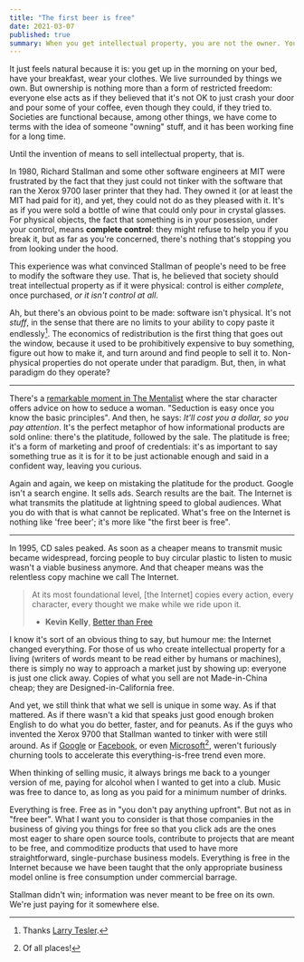 ```yaml
---
title: "The first beer is free"
date: 2021-03-07
published: true
summary: When you get intellectual property, you are not the owner. You are the thing owned.
---
```


It just feels natural because it is: you get up in the morning on your bed, have your breakfast, wear your clothes. We live surrounded by things we own.
But ownership is nothing more than a form of restricted freedom: everyone else acts as if they believed that it's not OK to just crash your door and pour some of your coffee,
even though they could, if they tried to. Societies are functional because, among other things, we have come to terms with the idea of someone "owning" stuff, and it has been working fine for a long time.

Until the invention of means to sell intellectual property, that is.

In 1980, Richard Stallman and some other software engineers at MIT were frustrated by the fact that they just could
not tinker with the software that ran the Xerox 9700 laser printer that they had. They owned it (or at least the MIT had paid for it), and yet, they could not do
as they pleased with it. It's as if you were sold a bottle of wine that could only pour in crystal glasses. For physical objects, the fact
that something is in your posession, under your control, means **complete control**: they might refuse to help you if you break it, but as far as you're concerned,
there's nothing that's stopping you from looking under the hood.

This experience was what convinced Stallman of people's need to be free to modify the software they use. That is, he believed that society should treat intellectual
property as if it were physical: control is either _complete_, once purchased, _or it isn't control at all_.

Ah, but there's an obvious point to be made: software isn't physical. It's not _stuff_, in the sense that there are no limits to your ability to copy paste it endlessly[^1].
The economics of redistribution is the first thing that goes out the window, because it used to be prohibitively expensive to buy something, figure out how to make it, and turn around and find people to sell it to.
Non-physical properties do not operate under that paradigm. But, then, in what paradigm do they operate?

---

There's a [remarkable moment in The Mentalist](https://www.youtube.com/watch?v=uIQmbjUngf0&t=1m20s) where the star character offers advice on how to seduce a woman.
"Seduction is easy once you know the basic principles". And then, he says: _It'll cost you a dollar, so you pay attention_. It's the perfect metaphor of how
informational products are sold online: there's the platitude, followed by the sale. The platitude is free; it's a form of marketing and proof of credentials: it's as important
to say something true as it is for it to be just actionable enough and said in a confident way, leaving you curious.

Again and again, we keep on mistaking the platitude for the product. Google isn't a search engine. It sells ads. Search results are the bait.
The Internet is what transmits the platitude at lightning speed to global audiences. What you do with that is what cannot be replicated. What's free
on the Internet is nothing like 'free beer'; it's more like "the first beer is free".

---

In 1995, CD sales peaked. As soon as a cheaper means to transmit music became widespread, forcing people to buy circular plastic to listen to music wasn't a viable business anymore. And that cheaper means was the relentless copy machine we call The Internet.

> At its most foundational level, [the Internet] copies every action, every character, every thought we make while we ride upon it.
>
> - **Kevin Kelly**, [Better than Free](https://kk.org/thetechnium/better-than-fre/)

I know it's sort of an obvious thing to say, but humour me: the Internet changed everything. For those of us who create intellectual property for a living (writers of words meant to be read either by humans or machines),
there is simply no way to approach a market just by showing up: everyone is just one click away. Copies of what you sell are not Made-in-China cheap; they are Designed-in-California free.

And yet, we still think that what we sell is unique in some way. As if that mattered. As if there wasn't a kid that speaks just good enough broken English to do what you do
better, faster, and for peanuts. As if the guys who invented the Xerox 9700 that Stallman wanted to tinker with were still around. As if [Google](https://opensource.google/)
or [Facebook](https://opensource.facebook.com/projects), or even [Microsoft](https://www.techrepublic.com/article/why-microsoft-and-google-are-now-leading-the-open-source-revolution/)[^2],
weren't furiously churning tools to accelerate this everything-is-free trend even more.

When thinking of selling music, it always brings me back to a younger version of me, paying for alcohol when I wanted to get into a club.
Music was free to dance to, as long as you paid for a minimum number of drinks.

Everything is free. Free as in "you don't pay anything upfront". But not as in "free beer". What I want you to consider is that those companies in the business of giving you things for free
so that you click ads are the ones most eager to share open source tools, contribute to projects that are meant to be free, and commoditize products that used to have more straightforward,
single-purchase business models. Everything is free in the Internet because we have been taught that the only appropriate business model online is free consumption under commercial barrage.

Stallman didn't win; information was never meant to be free on its own. We're just paying for it somewhere else.

[^1]: Thanks [Larry Tesler](https://en.wikipedia.org/wiki/Larry_Tesler).
[^2]: Of all places!
